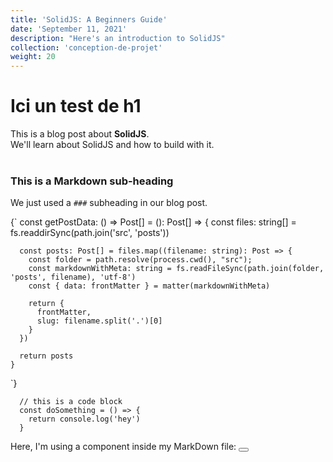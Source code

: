 ```yaml
---
title: 'SolidJS: A Beginners Guide'
date: 'September 11, 2021'
description: "Here's an introduction to SolidJS"
collection: 'conception-de-projet'
weight: 20
---
```


# Ici un test de h1

<div>
  This is a blog post about <strong>SolidJS</strong>. <br/>
  We'll learn about SolidJS and how to build with it.
</div>

<br/>

### This is a Markdown sub-heading
We just used a `###` subheading in our blog post.

<SyntaxHighlighter language="javascript">
  {`
    const getPostData: () => Post[] = (): Post[] => {
      const files: string[] = fs.readdirSync(path.join('src', 'posts'))

      const posts: Post[] = files.map((filename: string): Post => {
        const folder = path.resolve(process.cwd(), "src");
        const markdownWithMeta: string = fs.readFileSync(path.join(folder, 'posts', filename), 'utf-8')
        const { data: frontMatter } = matter(markdownWithMeta)

        return {
          frontMatter,
          slug: filename.split('.')[0]
        }
      })

      return posts
    }
  `}
</SyntaxHighlighter>

```
  // this is a code block
  const doSomething = () => {
    return console.log('hey')
  }
```

<div>Here, I'm using a component inside my MarkDown file: <Button value={"Click me"}/></div>
